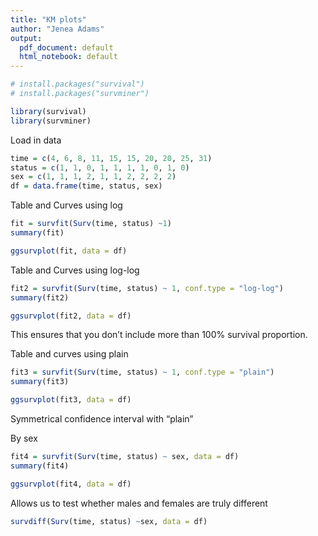 ```yaml
---
title: "KM plots"
author: "Jenea Adams"
output:
  pdf_document: default
  html_notebook: default
---
```



```r
# install.packages("survival")
# install.packages("survminer")

library(survival)
library(survminer)
```

Load in data 
```r
time = c(4, 6, 8, 11, 15, 15, 20, 20, 25, 31)
status = c(1, 1, 0, 1, 1, 1, 1, 0, 1, 0)
sex = c(1, 1, 1, 2, 1, 1, 2, 2, 2, 2)
df = data.frame(time, status, sex)
```

Table and Curves using log 
```r
fit = survfit(Surv(time, status) ~1)
summary(fit)
```

```r
ggsurvplot(fit, data = df)
```

Table and Curves using log-log 
```r
fit2 = survfit(Surv(time, status) ~ 1, conf.type = "log-log")
summary(fit2)
```

```r
ggsurvplot(fit2, data = df)
```

This ensures that you don't include more than 100% survival proportion. 

Table and curves using plain 
```r
fit3 = survfit(Surv(time, status) ~ 1, conf.type = "plain")
summary(fit3)
```

```r
ggsurvplot(fit3, data = df)
```

Symmetrical confidence interval with "plain" 


By sex 
```r
fit4 = survfit(Surv(time, status) ~ sex, data = df)
summary(fit4)
```

```r
ggsurvplot(fit4, data = df)
```

Allows us to test whether males and females are truly different 
```r
survdiff(Surv(time, status) ~sex, data = df)
```


